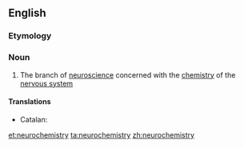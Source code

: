 ==English==
{{wikipedia}}

===Etymology===
{{prefix|neuro|chemistry|lang=en}}

===Noun===
{{en-noun|-|neurochemistries}}

# {{label|en|biochemistry}} The branch of [[neuroscience]] concerned with the [[chemistry]] of the [[nervous system]]

====Translations====
{{trans-top|branch of neuroscience}}
* Catalan: {{t|ca|neuroquímica|f}}
{{trans-mid}}
{{trans-bottom}}

[[et:neurochemistry]]
[[ta:neurochemistry]]
[[zh:neurochemistry]]